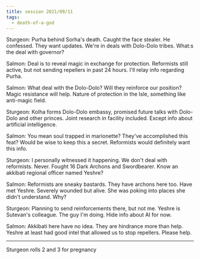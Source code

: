 ```yaml
---
title: session 2021/09/11
tags:
  - death-of-a-god
---
```


Sturgeon: Purha behind Sorha's death. Caught the face stealer. He confessed.
They want updates. We're in deals with Dolo-Dolo tribes. What:s the deal with
governor?

Salmon: Deal is to reveal magic in exchange for protection. Reformists still
active, but not sending repellers in past 24 hours. I'll relay info regarding
Purha.

Salmon: What deal with the Dolo-Dolo? Will they reinforce our position? Magic
resistance will help. Nature of protection in the Isle, something like
anti-magic field.

Sturgeon: Kolha forms Dolo-Dolo embassy, promised future talks with Dolo-Dolo
and other princes. Joint research in facility included. Except info about
artificial intelligence.

Salmon: You mean soul trapped in marionette? They've accomplished this feat?
Would be wise to keep this a secret. Reformists would definitely want this info.

Sturgeon: I personally witnessed it happening. We don't deal with reformists.
Never. Fought 16 Dark Archons and Swordbearer. Know an akkibati regional officer
named Yeshre?

Salmon: Reformists are sneaky bastards. They have archons here too. Have met
Yeshre. Severely wounded but alive. She was poking into places she didn't
understand. Why?

Sturgeon: Planning to send reinforcements there, but not me. Yeshre is Sutevan's
colleague. The guy I'm doing. Hide info about AI for now.

Salmon: Akkibati here have no idea. They are hindrance more than help. Yeshre at
least had good intel that allowed us to stop repellers. Please help.

---

Sturgeon rolls 2 and 3 for pregnancy
